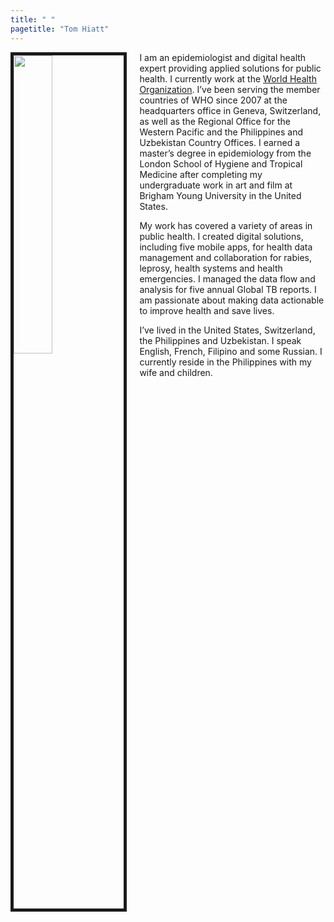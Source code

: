 ```yaml
---
title: " "
pagetitle: "Tom Hiatt"
---
```


<link rel="stylesheet" href="styles.css" type="text/css">
<link rel="stylesheet" href="academicicons/css/academicons.min.css"/>

<img src="images/TomHiatt.jpg" style="width:35%; border:5px solid; margin-right: 20px" align="left">

I am an epidemiologist and digital health expert providing applied solutions for public health. I currently work at the [World Health Organization](https://www.who.int/). I've been serving the member countries of WHO since 2007 at the headquarters office in Geneva, Switzerland, as well as the Regional Office for the Western Pacific and the Philippines and Uzbekistan Country Offices. I earned a master’s degree in epidemiology from the London School of Hygiene and Tropical Medicine after completing my undergraduate work in art and film at Brigham Young University in the United States.

My work has covered a variety of areas in public health. I created digital solutions, including five mobile apps, for health data management and collaboration for rabies, leprosy, health systems and health emergencies. I managed the data flow and analysis for five annual Global TB reports. I am passionate about making data actionable to improve health and save lives. 

I've lived in the United States, Switzerland, the Philippines and Uzbekistan. I speak English, French, Filipino and some Russian. I currently reside in the Philippines with my wife and children.  


